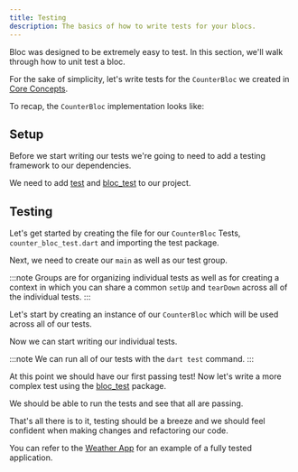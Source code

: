 ```yaml
---
title: Testing
description: The basics of how to write tests for your blocs.
---
```



Bloc was designed to be extremely easy to test. In this section, we'll walk through how to unit test a bloc.

For the sake of simplicity, let's write tests for the `CounterBloc` we created in [Core Concepts](/bloc-concepts).

To recap, the `CounterBloc` implementation looks like:

<CounterBlocSnippet />

## Setup

Before we start writing our tests we're going to need to add a testing framework to our dependencies.

We need to add [test](https://pub.dev/packages/test) and [bloc_test](https://pub.dev/packages/bloc_test) to our project.

<AddDevDependenciesSnippet />

## Testing

Let's get started by creating the file for our `CounterBloc` Tests, `counter_bloc_test.dart` and importing the test package.

<CounterBlocTestImportsSnippet />

Next, we need to create our `main` as well as our test group.

<CounterBlocTestMainSnippet />

:::note
Groups are for organizing individual tests as well as for creating a context in which you can share a common `setUp` and `tearDown` across all of the individual tests.
:::

Let's start by creating an instance of our `CounterBloc` which will be used across all of our tests.

<CounterBlocTestSetupSnippet />

Now we can start writing our individual tests.

<CounterBlocTestInitialStateSnippet />

:::note
We can run all of our tests with the `dart test` command.
:::

At this point we should have our first passing test! Now let's write a more complex test using the [bloc_test](https://pub.dev/packages/bloc_test) package.

<CounterBlocTestBlocTestSnippet />

We should be able to run the tests and see that all are passing.

That's all there is to it, testing should be a breeze and we should feel confident when making changes and refactoring our code.

You can refer to the [Weather App](https://github.com/felangel/bloc/tree/master/examples/flutter_weather) for an example of a fully tested application.
